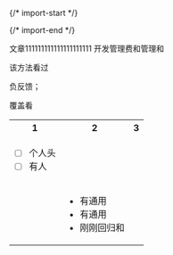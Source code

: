 
{/* import-start */}
  
{/* import-end */}
   
<STitle>
文章111111111111111111111
</STitle>

<SH level="1" id="h-5bya5yr566h55cg6ls55zkm566h55cg5zkm">
开发管理费和管理和
</SH>


该方法看过

负反馈；

覆盖看

<table>
<tr>
<th data-colwidth="200" data-style="">1</th>
<th data-colwidth="200" data-style="">2</th>
<th data-colwidth="200" data-style="">3</th>
</tr>
<tr>
<td data-colwidth="200" data-style="">

* [ ] 个人头
* [ ] 有人
</td>
<td data-colwidth="200" data-style="">

</td>
<td data-colwidth="200" data-style="">

</td>
</tr>
<tr>
<td data-colwidth="200" data-style="">

</td>
<td data-colwidth="200" data-style="">

* 有通用
* 有通用
* 刚刚回归和
</td>
<td data-colwidth="200" data-style="">

</td>
</tr>
</table>

